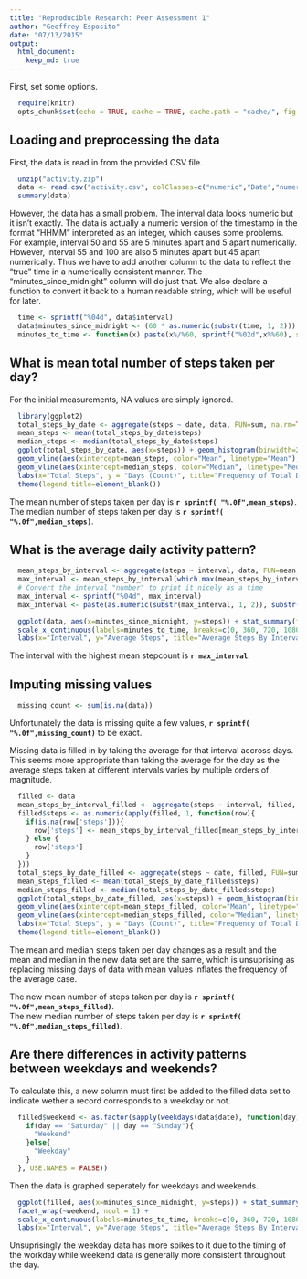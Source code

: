 ```yaml
---
title: "Reproducible Research: Peer Assessment 1"
author: "Geoffrey Esposito"
date: "07/13/2015"
output: 
  html_document:
    keep_md: true
---
```


First, set some options.
```r
  require(knitr)
  opts_chunk$set(echo = TRUE, cache = TRUE, cache.path = "cache/", fig.path = "figure/")
```

## Loading and preprocessing the data
First, the data is read in from the provided CSV file. 
```r
  unzip("activity.zip")
  data <- read.csv("activity.csv", colClasses=c("numeric","Date","numeric"))
  summary(data)
```
However, the data has a small problem. The interval data looks numeric but it isn't exactly. The data is actually a numeric version of the timestamp in the format "HHMM" interpreted as an integer, which causes some problems. For example, interval 50 and 55 are 5 minutes apart and 5 apart numerically. However, interval 55 and 100 are also 5 minutes apart but 45 apart numerically. Thus we have to add another column to the data to reflect the "true" time in a numerically consistent manner. The "minutes_since_midnight" column will do just that. We also declare a function to convert it back to a human readable string, which will be useful for later.

```r
  time <- sprintf("%04d", data$interval)
  data$minutes_since_midnight <- (60 * as.numeric(substr(time, 1, 2))) + (as.numeric(substr(time, 3, 4)))
  minutes_to_time <- function(x) paste(x%/%60, sprintf("%02d",x%%60), sep=":")
```

## What is mean total number of steps taken per day?
For the initial measurements, NA values are simply ignored.
```r
  library(ggplot2)
  total_steps_by_date <- aggregate(steps ~ date, data, FUN=sum, na.rm=TRUE, na.action=na.pass)
  mean_steps <- mean(total_steps_by_date$steps)
  median_steps <- median(total_steps_by_date$steps)
  ggplot(total_steps_by_date, aes(x=steps)) + geom_histogram(binwidth=2000) +
  geom_vline(aes(xintercept=mean_steps, color="Mean", linetype="Mean"), show_guide=TRUE) +
  geom_vline(aes(xintercept=median_steps, color="Median", linetype="Median"), show_guide=TRUE) +
  labs(x="Total Steps", y = "Days (Count)", title="Frequency of Total Daily Step Counts (Binsize: 2000)") +
  theme(legend.title=element_blank())
```

The mean number of steps taken per day is **`r sprintf( "%.0f",mean_steps)`**.  
The median number of steps taken per day is **`r sprintf( "%.0f",median_steps)`**.

## What is the average daily activity pattern?
```r
  mean_steps_by_interval <- aggregate(steps ~ interval, data, FUN=mean, na.rm=TRUE, na.action=na.pass)
  max_interval <- mean_steps_by_interval[which.max(mean_steps_by_interval$steps), 'interval']
  # Convert the interval "number" to print it nicely as a time
  max_interval <- sprintf("%04d", max_interval)
  max_interval <- paste(as.numeric(substr(max_interval, 1, 2)), substr(max_interval, 3, 4), sep=":")

  ggplot(data, aes(x=minutes_since_midnight, y=steps)) + stat_summary(fun.y="mean", geom="line", na.rm=TRUE) +
  scale_x_continuous(labels=minutes_to_time, breaks=c(0, 360, 720, 1080, 1440)) +
  labs(x="Interval", y="Average Steps", title="Average Steps By Interval")
```

The interval with the highest mean stepcount is  **`r max_interval`**.  

## Imputing missing values
```r
  missing_count <- sum(is.na(data))
```
Unfortunately the data is missing quite a few values, **`r sprintf( "%.0f",missing_count)`** to be exact.

Missing data is filled in by taking the average for that interval accross days. This seems more appropriate than taking the average for the day as the
average steps taken at different intervals varies by multiple orders of magnitude.


```r
  filled <- data
  mean_steps_by_interval_filled <- aggregate(steps ~ interval, filled, FUN=mean, na.rm=TRUE, na.action=na.pass)
  filled$steps <- as.numeric(apply(filled, 1, function(row){
    if(is.na(row['steps'])){
      row['steps'] <- mean_steps_by_interval_filled[mean_steps_by_interval_filled$interval == as.numeric(row['interval']),]$steps
    } else {
      row['steps']
    }
  }))
  total_steps_by_date_filled <- aggregate(steps ~ date, filled, FUN=sum, na.rm=TRUE, na.action=na.pass)
  mean_steps_filled <- mean(total_steps_by_date_filled$steps)
  median_steps_filled <- median(total_steps_by_date_filled$steps)
  ggplot(total_steps_by_date_filled, aes(x=steps)) + geom_histogram(binwidth=2000) +
  geom_vline(aes(xintercept=mean_steps_filled, color="Mean", linetype="Mean"), show_guide=TRUE) +
  geom_vline(aes(xintercept=median_steps_filled, color="Median", linetype="Median"), show_guide=TRUE) +
  labs(x="Total Steps", y = "Days (Count)", title="Frequency of Total Daily Step Counts (Binsize: 2000)") +
  theme(legend.title=element_blank())
```

The mean and median steps taken per day changes as a result and the mean and median in the new data set are the same, which is unsuprising as replacing missing days of data with mean values inflates the frequency of the average case.

The new mean number of steps taken per day is **`r sprintf( "%.0f",mean_steps_filled)`**.  
The new median number of steps taken per day is **`r sprintf( "%.0f",median_steps_filled)`**.

## Are there differences in activity patterns between weekdays and weekends?
To calculate this, a new column must first be added to the filled data set to indicate wether a record corresponds to a weekday or not.
```r
  filled$weekend <- as.factor(sapply(weekdays(data$date), function(day){
    if(day == "Saturday" || day == "Sunday"){
      "Weekend"
    }else{
      "Weekday"
    }
  }, USE.NAMES = FALSE))
```

Then the data is graphed seperately for weekdays and weekends.
```r
  ggplot(filled, aes(x=minutes_since_midnight, y=steps)) + stat_summary(fun.y="mean", geom="line", na.rm=TRUE) +
  facet_wrap(~weekend, ncol = 1) +
  scale_x_continuous(labels=minutes_to_time, breaks=c(0, 360, 720, 1080, 1440)) +
  labs(x="Interval", y="Average Steps", title="Average Steps By Interval")
```

Unsuprisingly the weekday data has more spikes to it due to the timing of the workday while weekend data is generally more consistent throughout the day.
